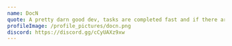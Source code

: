 ---
name: DocN
quote: A pretty darn good dev, tasks are completed fast and if there are any bugs that slide through testing they are fixed quickly. Willing to take on even mentally insane tasks for an equally insane person, I showed up with a 70k line database and for some reason he was excited about it.
profileImage: /profile_pictures/docn.png
discord: https://discord.gg/cCyUAXz9xw
---

